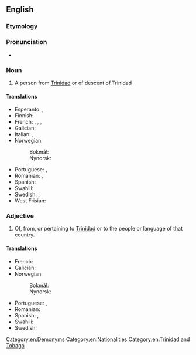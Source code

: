{{also|trinidadian}}

==English==

===Etymology===
{{suffix|en|Trinidad|ian}}

===Pronunciation===
* {{IPA|en|/tɹɪ.nɪ.ˈdæ.diː.ən/}}

===Noun===
{{en-noun}}

# A person from [[Trinidad]] or of descent of Trinidad

====Translations====
{{trans-top|a person from Trinidad}}
* Esperanto: {{t|eo|trinidadano}} {{i|man or woman}}, {{t|eo|trinidadanino}} {{i|woman}}
* Finnish: {{t|fi|trinidadtobagolainen}}
* French: {{t+|fr|Trinidadien|m}}, {{t+|fr|Trinidadienne|f}}, {{t|fr|Trinidadais|m}}, {{t|fr|Trinidadaise|f}}
* Galician: {{t|gl|trinitense|m|f}}
* Italian: {{t|it|trinidadiano|m}}, {{t|it|trinidadiana|f}}
* Norwegian:
*: Bokmål: {{t|nb|trinidader|m}}
*: Nynorsk: {{t+|nn|trinidadar|m}}
{{trans-mid}}
* Portuguese: {{t|pt|trinidadiano|m}}, {{t|pt|trinidadense|m|f}}
* Romanian: {{t|ro|trinidadian|m}}, {{t|ro|trinidadiană|f}}
* Spanish: {{t+|es|trinitense|m|f}}
* Swahili: {{t+|sw|Mtrinidadi}}
* Swedish: {{t+|sv|trinidadier|c}} {{qualifier|male}}, {{t|sv|trinidadiska|c}} {{qualifier|female}}
* West Frisian: {{t|fy|Trinidadsk}}
{{trans-bottom}}

===Adjective===
{{en-adj|-}}

# Of, from, or pertaining to [[Trinidad]] or to the people or language of that country.

====Translations====
{{trans-top|of, from, or pertaining to Trinidad or to the people or language of that country}}
* French: {{t+|fr|trinidadien}}
* Galician: {{t|gl|trinitense}}
* Norwegian:
*: Bokmål: {{t|nb|trinidader}}
*: Nynorsk: {{t+|nn|trinidadar}}
{{trans-mid}}
* Portuguese: {{t|pt|trinidadiano}}, {{t|pt|trinidadense}}
* Romanian: {{t|ro|trinidadian}}
* Spanish: {{t|es|trinitense}}, {{t|es|trinitario}} {{qualifier|Venezuela}}
* Swahili: {{t+|sw|Mtrinidadi}}
* Swedish: {{t+|sv|trinidadisk}}
{{trans-bottom}}

[[Category:en:Demonyms]]
[[Category:en:Nationalities]]
[[Category:en:Trinidad and Tobago]]